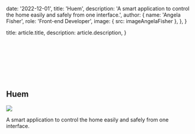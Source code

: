 
  date: '2022-12-01',
  title: 'Huem',
  description:
    'A smart application to control the home easily and safely from one interface.',
  author: {
    name: 'Angela Fisher',
    role: 'Front-end Developer',
    image: { src: imageAngelaFisher },
  },
}

  title: article.title,
  description: article.description,
}

<br />
<br />
<br />
<br />
<br />
<br />

## Huem

![](./huem.png)

A smart application to control the home easily and safely from one interface.

